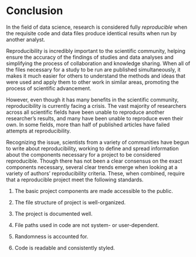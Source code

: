 # Conclusion {-}

In the field of data science, research is considered fully *reproducible* when the requisite code and data files produce identical results when run by another analyst.

Reproducibility is incredibly important to the scientific community, helping ensure the accuracy of the findings of studies and data analyses and simplifying the process of collaboration and knowledge sharing. When all of the files necessary for a study to be run are published simultaneously, it makes it much easier for others to understand the methods and ideas that were used and apply them to other work in similar areas, promoting the process of scientific advancement. 

However, even though it has many benefits in the scientific community, reproducibility is currently facing a crisis. The vast majority of researchers across all scientific fields have been unable to reproduce another researcher's results, and many have been unable to reproduce even their own. In some fields, more than half of published articles have failed attempts at reproducibility.

Recognizing the issue, scientists from a variety of communities have begun to write about reproducibility, working to define and spread information about the components necessary for a project to be considered reproducible. Though there has not been a clear consensus on the exact components necessary, several clear trends emerge when looking at a variety of authors' reproducibility criteria. These, when combined, require that a reproducible project meet the following standards.

1. The basic project components are made accessible to the public.

2. The file structure of project is well-organized.

3. The project is documented well.

4. File paths used in code are not system- or user-dependent.

5. Randomness is accounted for.

6. Code is readable and consistently styled.


